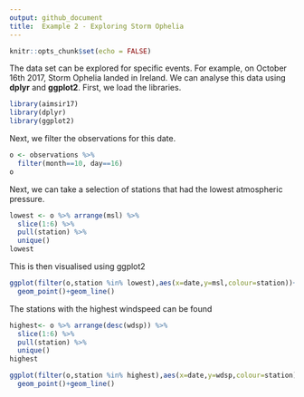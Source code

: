 ```yaml
---
output: github_document
title:  Example 2 - Exploring Storm Ophelia
---
```

```r
knitr::opts_chunk$set(echo = FALSE)

```

The data set can be explored for specific events. For example, on October 16th 2017, Storm Ophelia landed in Ireland. We can analyse this data using **dplyr** and **ggplot2**. First, we load the libraries.

```r
library(aimsir17)
library(dplyr)
library(ggplot2)
```

Next, we filter the observations for this date.


```r
o <- observations %>%
  filter(month==10, day==16)
o
```

Next, we can take a selection of stations that had the lowest atmospheric pressure.

```r
lowest <- o %>% arrange(msl) %>% 
  slice(1:6) %>% 
  pull(station) %>%
  unique()
lowest
```

This is then visualised using ggplot2
```r
ggplot(filter(o,station %in% lowest),aes(x=date,y=msl,colour=station))+
  geom_point()+geom_line()
```


The stations with the highest windspeed can be found
```r
highest<- o %>% arrange(desc(wdsp)) %>% 
  slice(1:6) %>% 
  pull(station) %>%
  unique()
highest
```

```r
ggplot(filter(o,station %in% highest),aes(x=date,y=wdsp,colour=station))+
  geom_point()+geom_line()
```
